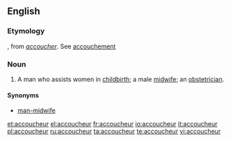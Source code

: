 ==English==

===Etymology===
{{etyl|fr}}, from ''[[accoucher]]''. See [[accouchement]]

===Noun===
{{en-noun}}

# A man who assists women in [[childbirth]]; a male [[midwife]]; an [[obstetrician]].

====Synonyms====
*[[man-midwife]]

[[et:accoucheur]]
[[el:accoucheur]]
[[fr:accoucheur]]
[[io:accoucheur]]
[[it:accoucheur]]
[[pl:accoucheur]]
[[ru:accoucheur]]
[[ta:accoucheur]]
[[te:accoucheur]]
[[vi:accoucheur]]